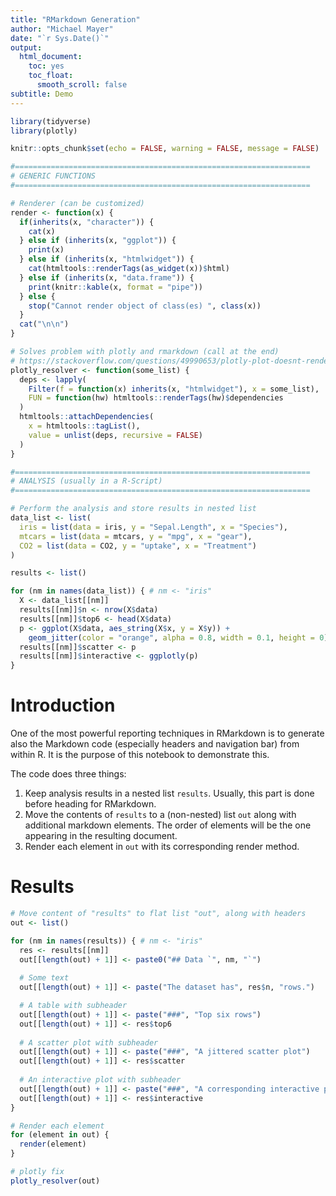 ---
title: "RMarkdown Generation"
author: "Michael Mayer"
date: "`r Sys.Date()`"
output:
  html_document:
    toc: yes
    toc_float:
      smooth_scroll: false
subtitle: Demo
---

```{r setup, warning = FALSE, message = FALSE, echo = FALSE}
library(tidyverse)
library(plotly)

knitr::opts_chunk$set(echo = FALSE, warning = FALSE, message = FALSE) 

#==================================================================
# GENERIC FUNCTIONS
#==================================================================

# Renderer (can be customized)
render <- function(x) {
  if(inherits(x, "character")) {
    cat(x)
  } else if (inherits(x, "ggplot")) {
    print(x)
  } else if (inherits(x, "htmlwidget")) {
    cat(htmltools::renderTags(as_widget(x))$html)
  } else if (inherits(x, "data.frame")) {
    print(knitr::kable(x, format = "pipe"))
  } else {
    stop("Cannot render object of class(es) ", class(x))
  }
  cat("\n\n")
}

# Solves problem with plotly and rmarkdown (call at the end)
# https://stackoverflow.com/questions/49990653/plotly-plot-doesnt-render-within-for-loop-of-rmarkdown-document
plotly_resolver <- function(some_list) {
  deps <- lapply(
    Filter(f = function(x) inherits(x, "htmlwidget"), x = some_list),
    FUN = function(hw) htmltools::renderTags(hw)$dependencies
  )
  htmltools::attachDependencies(
    x = htmltools::tagList(), 
    value = unlist(deps, recursive = FALSE)
  )
}

#==================================================================
# ANALYSIS (usually in a R-Script)
#==================================================================

# Perform the analysis and store results in nested list
data_list <- list(
  iris = list(data = iris, y = "Sepal.Length", x = "Species"),
  mtcars = list(data = mtcars, y = "mpg", x = "gear"),
  CO2 = list(data = CO2, y = "uptake", x = "Treatment")
)

results <- list()

for (nm in names(data_list)) { # nm <- "iris"
  X <- data_list[[nm]]
  results[[nm]]$n <- nrow(X$data)
  results[[nm]]$top6 <- head(X$data)
  p <- ggplot(X$data, aes_string(X$x, y = X$y)) +
    geom_jitter(color = "orange", alpha = 0.8, width = 0.1, height = 0)
  results[[nm]]$scatter <- p
  results[[nm]]$interactive <- ggplotly(p)
}

```

# Introduction

One of the most powerful reporting techniques in RMarkdown is to generate also the Markdown code (especially headers and navigation bar) from within R. It is the purpose of this notebook to demonstrate this.

The code does three things:

1. Keep analysis results in a nested list `results`. Usually, this part is done before heading for RMarkdown.
2. Move the contents of `results` to a (non-nested) list `out` along with additional markdown elements. The order of elements will be the one appearing in the resulting document.
3. Render each element in `out` with its corresponding render method.

# Results

```{r, results="asis", fig.keep="all", message=FALSE, warning=FALSE}

# Move content of "results" to flat list "out", along with headers
out <- list()

for (nm in names(results)) { # nm <- "iris"
  res <- results[[nm]]
  out[[length(out) + 1]] <- paste0("## Data `", nm, "`")  
  
  # Some text
  out[[length(out) + 1]] <- paste("The dataset has", res$n, "rows.")

  # A table with subheader
  out[[length(out) + 1]] <- paste("###", "Top six rows")  
  out[[length(out) + 1]] <- res$top6
  
  # A scatter plot with subheader
  out[[length(out) + 1]] <- paste("###", "A jittered scatter plot")  
  out[[length(out) + 1]] <- res$scatter
  
  # An interactive plot with subheader
  out[[length(out) + 1]] <- paste("###", "A corresponding interactive plot")  
  out[[length(out) + 1]] <- res$interactive
}

# Render each element
for (element in out) {
  render(element)
}

# plotly fix
plotly_resolver(out)
```
